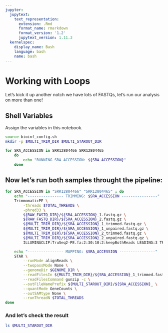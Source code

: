 ```yaml
---
jupyter:
  jupytext:
    text_representation:
      extension: .Rmd
      format_name: rmarkdown
      format_version: '1.2'
      jupytext_version: 1.11.3
  kernelspec:
    display_name: Bash
    language: bash
    name: bash
---
```


# Working with Loops
Let's kick it up another notch we have lots of FASTQs, let's run our analysis on more than one!

## Shell Variables
Assign the variables in this notebook.

```bash
source bioinf_config.sh
mkdir -p $MULTI_TRIM_DIR $MULTI_STAROUT_DIR
```

```bash
for SRA_ACCESSION in SRR12804466 SRR12804465
    do
        echo "RUNNING SRA_ACCESSION: ${SRA_ACCESSION}"
    done
```

## Now let's run both samples throught the pipeline:

```bash
for SRA_ACCESSION in "SRR12804466" "SRR12804465" ; do
    echo "---------------- TRIMMING: $SRA_ACCESSION ----------------"
    TrimmomaticPE \
        -threads $TOTAL_THREADS \
        -phred33 \
        ${RAW_FASTQ_DIR}/${SRA_ACCESSION}_1.fastq.gz \
        ${RAW_FASTQ_DIR}/${SRA_ACCESSION}_2.fastq.gz \
        ${MULTI_TRIM_DIR}/${SRA_ACCESSION}_1_trimmed.fastq.gz \
        ${MULTI_TRIM_DIR}/${SRA_ACCESSION}_1_unpaired.fastq.gz \
        ${MULTI_TRIM_DIR}/${SRA_ACCESSION}_2_trimmed.fastq.gz \
        ${MULTI_TRIM_DIR}/${SRA_ACCESSION}_2_unpaired.fastq.gz \
        ILLUMINACLIP:TruSeq2-PE.fa:2:30:10:2:keepBothReads LEADING:3 TRAILING:3 MINLEN:36

    echo "---------------- MAPPING: $SRA_ACCESSION ----------------"
    STAR \
        --runMode alignReads \
        --twopassMode None \
        --genomeDir $GENOME_DIR \
        --readFilesIn ${MULTI_TRIM_DIR}/${SRA_ACCESSION}_1_trimmed.fastq.gz ${MULTI_TRIM_DIR}/${SRA_ACCESSION}_2_trimmed.fastq.gz \
        --readFilesCommand gunzip -c \
        --outFileNamePrefix ${MULTI_STAROUT_DIR}/${SRA_ACCESSION}_ \
        --quantMode GeneCounts \
        --outSAMtype None \
        --runThreadN $TOTAL_THREADS
done
```

### And let's check the result

```bash
ls $MULTI_STAROUT_DIR
```
